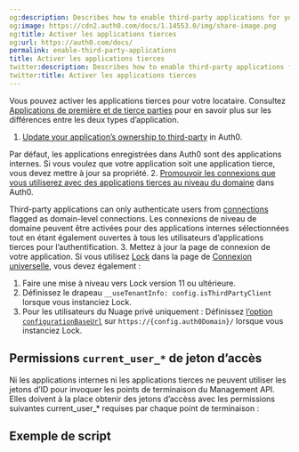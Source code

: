 ```yaml
---
og:description: Describes how to enable third-party applications for your tenant.
og:image: https://cdn2.auth0.com/docs/1.14553.0/img/share-image.png
og:title: Activer les applications tierces
og:url: https://auth0.com/docs/
permalink: enable-third-party-applications
title: Activer les applications tierces
twitter:description: Describes how to enable third-party applications for your tenant.
twitter:title: Activer les applications tierces
---
```


Vous pouvez activer les applications tierces pour votre locataire. Consultez [Applications de première et de tierce parties](/applications/confidential-and-public-applications/first-party-and-third-party-applications) pour en savoir plus sur les différences entre les deux types d’application.

1. [Update your application’s ownership to third-party](/applications/confidential-and-public-applications/update-application-ownership) in Auth0.

Par défaut, les applications enregistrées dans Auth0 sont des applications internes. Si vous voulez que votre application soit une application tierce, vous devez mettre à jour sa propriété.
2. [Promouvoir les connexions que vous utiliserez avec des applications tierces au niveau du domaine](/connections/promote-connections-to-domain-level) dans Auth0.

Third-party applications can only authenticate users from [connections](/connections) flagged as domain-level connections. Les connexions de niveau de domaine peuvent être activées pour des applications internes sélectionnées tout en étant également ouvertes à tous les utilisateurs d’applications tierces pour l’authentification.
3. Mettez à jour la page de connexion de votre application. Si vous utilisez [Lock](/libraries/lock/v11) dans la page de [Connexion universelle](/universal-login/classic), vous devez également :

1. Faire une mise à niveau vers Lock version 11 ou ultérieure.
2. Définissez le drapeau `__useTenantInfo: config.isThirdPartyClient` lorsque vous instanciez Lock.
3. Pour les utilisateurs du Nuage privé uniquement : Définissez [l’option `configurationBaseUrl`](https://auth0.com/docs/libraries/lock/v11/configuration#configurationbaseurl-string-) sur `https://{config.auth0Domain}/` lorsque vous instanciez Lock.

## Permissions `current_user_*` de jeton d’accès

Ni les applications internes ni les applications tierces ne peuvent utiliser les jetons d’ID pour invoquer les points de terminaison du Management API. Elles doivent à la place obtenir des jetons d’accèss avec les permissions suivantes current_user_* requises par chaque point de terminaison :



## Exemple de script
